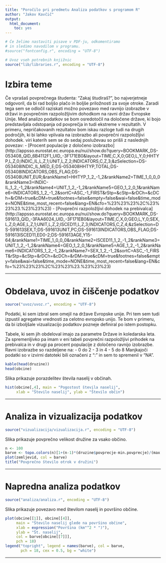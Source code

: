 ```yaml
---
title: "Poročilo pri predmetu Analiza podatkov s programom R"
author: "Jakov Kavčič"
output: 
  html_document: 
    toc: yes
---
```


```r
# Če želimo nastaviti pisave v PDF-ju, odkomentiramo
# in sledimo navodilom v programu.
#source("fontconfig.r", encoding = "UTF-8")

# Uvoz vseh potrebnih knjižnic
source("lib/libraries.r", encoding = "UTF-8")
```

# Izbira teme

Če vprašaš povprečnega študenta: "Zakaj študiraš?", bo najverjetneje odgovoril, da bi rad boljšo plačo in boljše priložnosti za svoje otroke. Zaradi tega sem se odločil raziskati možno povezavo med ravnijo izobrazbe v državi in povprečnim razpoložljivim dohodkom na ravni držav Evropske Unije. Med analizo podatkov se bom osredotočil na določene države, ki bojo predstavljala odstopanja od povprečja in tudi ekstreme v rezultatih. V primeru, nepričakovanih rezultatov bom iskau razloge tudi na drugih področjih, ki bi lahko vplivala na izobrazbo ali povprečni razpoložljivi dohodek.
viri katerih sem se do sedaj posluževau so prišli z naslednjih povezav:
 - [Procent populacije z določeno izobrazbo] (http://appsso.eurostat.ec.europa.eu/nui/show.do?query=BOOKMARK_DS-053408_QID_6B4112F1_UID_-3F171EB0&layout=TIME,C,X,0;GEO,L,Y,0;HHTYP,L,Z,0;INDIC_IL,L,Z,1;UNIT,L,Z,2;INDICATORS,C,Z,3;&zSelection=DS-053408INDIC_IL,MED_E;DS-053408HHTYP,TOTAL;DS-053408INDICATORS,OBS_FLAG;DS-053408UNIT,EUR;&rankName1=HHTYP_1_2_-1_2&rankName2=TIME_1_0_0_0&rankName3=INDIC-IL_1_2_-1_2&rankName4=UNIT_1_2_-1_2&rankName5=GEO_1_2_0_1&rankName6=INDICATORS_1_2_-1_2&sortC=ASC_-1_FIRST&rStp=&cStp=&rDCh=&cDCh=&rDM=true&cDM=true&footnes=false&empty=false&wai=false&time_mode=NONE&time_most_recent=false&lang=EN&cfo=%23%23%23%2C%23%23%23.%23%23%23)
  - [Povprečni razpoložljivi dohodek na prebivalca]  (http://appsso.eurostat.ec.europa.eu/nui/show.do?query=BOOKMARK_DS-591613_QID_-3FAA6024_UID_-3F171EB0&layout=TIME,C,X,0;GEO,L,Y,0;SEX,L,Z,0;AGE,L,Z,1;UNIT,L,Z,2;ISCED11,L,Z,3;INDICATORS,C,Z,4;&zSelection=DS-591613SEX,T;DS-591613UNIT,PC;DS-591613INDICATORS,OBS_FLAG;DS-591613ISCED11,ED0-2;DS-591613AGE,Y15-64;&rankName1=TIME_1_0_0_0&rankName2=ISCED11_1_2_-1_2&rankName3=UNIT_1_2_-1_2&rankName4=GEO_1_2_0_1&rankName5=AGE_1_2_-1_2&rankName6=INDICATORS_1_2_-1_2&rankName7=SEX_1_2_-1_2&sortC=ASC_-1_FIRST&rStp=&cStp=&rDCh=&cDCh=&rDM=true&cDM=true&footnes=false&empty=false&wai=false&time_mode=NONE&time_most_recent=false&lang=EN&cfo=%23%23%23%2C%23%23%23.%23%23%23)

***

# Obdelava, uvoz in čiščenje podatkov

```r
source("uvoz/uvoz.r", encoding = "UTF-8")
```

Podatki, ki sem izbral sem omejil na države Evropske unije. Pri tem sem tudi izpustil agregatne vrednosti za celotno evropsko unijo. Te bom v primeru, da bi izboljšale vizualizacijo podatkov pozneje definiral po istem postopku.

Tabele, ki sem jih obdeloval imajo za parametre Države in koledarska leta.
Za spremenljivko pa imam v eni tabeli povprečni razpoložljivi prihodek na prebivalca in v drugi pa procent populacije z določeno ravnijo izobrazbe. Ravni izobrazbe so razdeljene na:
 - 0 do 2
 - 3 in 4
 - 5 do 8
Manjkajoči podatki so v izvirni datoteki bili označeni z ":" in sem to spremenil v "NA".

```r
kable(head(druzine))
head(obcine)
```

Slika \ref{fig:histogram} prikazuje porazdelitev števila naselij v občinah.

```r
hist(obcine[,4], main = "Pogostost števila naselij",
     xlab = "Število naselij", ylab = "Število občin")
```

***

# Analiza in vizualizacija podatkov

```r
source("vizualizacija/vizualizacija.r", encoding = "UTF-8")
```

Slika \ref{fig:zemljevid} prikazuje povprečno velikost družine za vsako občino.

```r
n <- 100
barve <- topo.colors(n)[1+(n-1)*(druzine$povprecje-min.povprecje)/(max.povprecje-min.povprecje)]
plot(zemljevid, col = barve)
title("Povprečno število otrok v družini")
```

***

# Napredna analiza podatkov

```r
source("analiza/analiza.r", encoding = "UTF-8")
```

Slika \ref{fig:graf} prikazuje povezavo med številom naselij in površino občine.

```r
plot(obcine[[1]], obcine[[4]],
     main = "Število naselij glede na površino občine",
     xlab = expression("Površina (km"^2 * ")"),
     ylab = "Št. naselij",
     col = barve[obcine[[7]]],
     pch = 18)
legend("topright", legend = names(barve), col = barve,
       pch = 18, cex = 0.5, bg = "white")
```

***